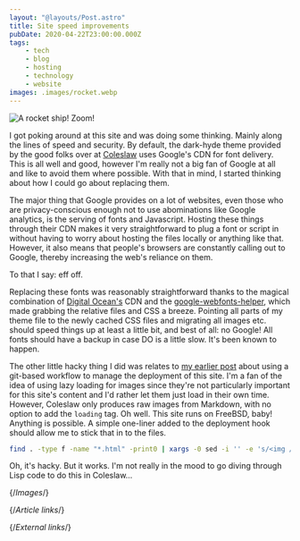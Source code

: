 ```yaml
---
layout: "@layouts/Post.astro"
title: Site speed improvements
pubDate: 2020-04-22T23:00:00.000Z
tags:
    - tech
    - blog
    - hosting
    - technology
    - website
images: .images/rocket.webp
---
```


![A rocket ship! Zoom!][rocket]

I got poking around at this site and was doing some thinking. Mainly along the lines of speed and security. By default, the dark-hyde theme provided by the good folks over at [Coleslaw][coleslaw] uses Google's CDN for font delivery. This is all well and good, however I'm really not a big fan of Google at all and like to avoid them where possible. With that in mind, I started thinking about how I could go about replacing them.

The major thing that Google provides on a lot of websites, even those who are privacy-conscious enough not to use abominations like Google analytics, is the serving of fonts and Javascript. Hosting these things through their CDN makes it very straightforward to plug a font or script in without having to worry about hosting the files locally or anything like that. However, it also means that people's browsers are constantly calling out to Google, thereby increasing the web's reliance on them.

To that I say: eff off.

Replacing these fonts was reasonably straightforward thanks to the magical combination of [Digital Ocean's][digitalocean] CDN and the [google-webfonts-helper][google-webfonts], which made grabbing the relative files and CSS a breeze. Pointing all parts of my theme file to the newly cached CSS files and migrating all images etc. should speed things up at least a little bit, and best of all: no Google! All fonts should have a backup in case DO is a little slow. It's been known to happen.

The other little hacky thing I did was relates to [my earlier post][building-smarter] about using a git-based workflow to manage the deployment of this site. I'm a fan of the idea of using lazy loading for images since they're not particularly important for this site's content and I'd rather let them just load in their own time. However, Coleslaw only produces raw images from Markdown, with no option to add the `loading` tag. Oh well. This site runs on FreeBSD, baby! Anything is possible. A simple one-liner added to the deployment hook should allow me to stick that in to the files.

```bash
find . -type f -name "*.html" -print0 | xargs -0 sed -i '' -e 's/<img /<img loading="lazy" /g'
```

Oh, it's hacky. But it works. I'm not really in the mood to go diving through Lisp code to do this in Coleslaw…

{/*Images*/}

[rocket]: /images/rocket.webp

{/*Article links*/}

[building-smarter]: building-smarter

{/*External links*/}

[coleslaw]: https://github.com/coleslaw-org/coleslaw
[digitalocean]: https://digitalocean.com
[google-webfonts]: https://google-webfonts-helper.herokuapp.com/fonts

